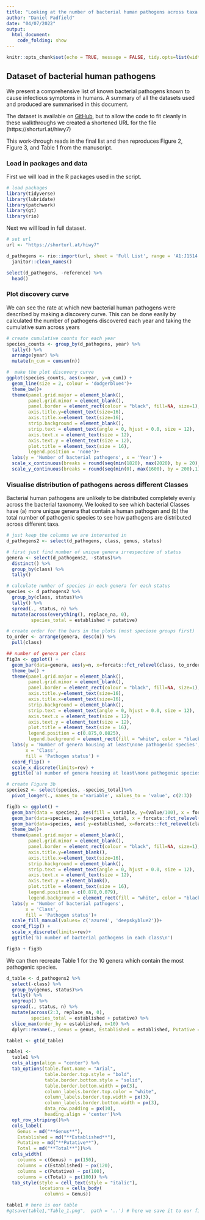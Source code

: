```yaml
---
title: "Looking at the number of bacterial human pathogens across taxa."
author: "Daniel Padfield"
date: "04/07/2022"
output: 
  html_document:
    code_folding: show
---
```


```r
knitr::opts_chunk$set(echo = TRUE, message = FALSE, tidy.opts=list(width.cutoff=50), tidy = TRUE)
```

## Dataset of bacterial human pathogens

We present a comprehensive list of known bacterial pathogens known to cause infectious symptoms in humans. A summary of all the datasets used and produced are summarised in this document.

The dataset is available on [GitHub](https://github.com/padpadpadpad/bartlett_et_al_2022_human_pathogens/tree/master/data), but to allow the code to fit cleanly in these walkthroughs we created a shortened URL for the file (https://shorturl.at/hiwy7)

This work-through reads in the final list and then reproduces Figure 2, Figure 3, and Table 1 from the manuscript.

### Load in packages and data

First we will load in the R packages used in the script.

```r
# load packages
library(tidyverse)
library(lubridate)
library(patchwork)
library(gt)
library(rio)
```

Next we will load in full dataset.

```r
# set url
url <- "https://shorturl.at/hiwy7"

d_pathogens <- rio::import(url, sheet = 'Full List', range = 'A1:J1514') %>%
  janitor::clean_names()

select(d_pathogens, -reference) %>%
  head()
```

### Plot discovery curve

We can see the rate at which new bacterial human pathogens were described by making a discovery curve. This can be done easily by calculated the number of pathogens discovered each year and taking the cumulative sum across years

```r
# create cumulative counts for each year
species_counts <- group_by(d_pathogens, year) %>%
  tally() %>%
  arrange(year) %>%
  mutate(n_cum = cumsum(n))

#  make the plot discovery curve
ggplot(species_counts, aes(x=year, y=n_cum)) +
  geom_line(size = 2, colour = 'dodgerblue4')+
  theme_bw()+
  theme(panel.grid.major = element_blank(), 
        panel.grid.minor = element_blank(),
        panel.border = element_rect(colour = "black", fill=NA, size=1), 
        axis.title.y=element_text(size=16),
        axis.title.x=element_text(size=16),
        strip.background = element_blank(),
        strip.text = element_text(angle = 0, hjust = 0.0, size = 12), 
        axis.text.x = element_text(size = 12),
        axis.text.y = element_text(size = 12),
        plot.title = element_text(size = 16),
        legend.position = 'none')+
  labs(y = 'Number of bacterial pathogens', x = 'Year') +
  scale_x_continuous(breaks = round(seq(min(1820), max(2020), by = 20),1)) +
  scale_y_continuous(breaks = round(seq(min(0), max(1600), by = 200),1), limits = c(0, 1600))
```

### Visualise distribution of pathogens across different Classes

Bacterial human pathogens are unlikely to be distributed completely evenly across the bacterial taxonomy. We looked to see which bacterial Classes have (a) more unique genera that contain a human pathogen and (b) the total number of pathogenic species to see how pathogens are distributed across different taxa.

```r
# just keep the columns we are interested in
d_pathogens2 <- select(d_pathogens, class, genus, status)

# first just find number of unique genera irrespective of status
genera <- select(d_pathogens2, -status)%>%
  distinct() %>%
  group_by(class) %>%
  tally()

# calculate number of species in each genera for each status
species <- d_pathogens2 %>%
  group_by(class, status)%>%
  tally() %>% 
  spread(., status, n) %>%
  mutate(across(everything(), replace_na, 0),
         species_total = established + putative)

# create order for the bars in the plots (most speciose groups first)
to_order <- arrange(genera, desc(n)) %>%
  pull(class)

## number of genera per class
fig3a <- ggplot() + 
  geom_bar(data=genera, aes(y=n, x=forcats::fct_relevel(class, to_order)), stat="identity", fill = 'azure4') +
  theme_bw() +
  theme(panel.grid.major = element_blank(), 
        panel.grid.minor = element_blank(),
        panel.border = element_rect(colour = "black", fill=NA, size=1), 
        axis.title.y=element_text(size=16),
        axis.title.x=element_text(size=16),
        strip.background = element_blank(),
        strip.text = element_text(angle = 0, hjust = 0.0, size = 12), 
        axis.text.x = element_text(size = 12),
        axis.text.y = element_text(size = 12),
        plot.title = element_text(size = 16),
        legend.position = c(0.875,0.0825),
        legend.background = element_rect(fill = "white", color = "black")) +
  labs(y = 'Number of genera housing at least\none pathogenic species',
       x = 'Class',
       fill = 'Pathogen status') +
  coord_flip() +
  scale_x_discrete(limits=rev) +
  ggtitle('a) number of genera housing at least\none pathogenic species')

# create Figure 3b
species2 <- select(species, -species_total)%>%
  pivot_longer(., names_to ='variable', values_to = 'value', c(2:3))

fig3b <- ggplot() + 
  geom_bar(data = species2, aes(fill = variable, y=(value/100), x = forcats::fct_relevel(class, to_order)), position="stack", stat ="identity") +
  geom_bar(data=species, aes(y=species_total, x = forcats::fct_relevel(class, to_order)), position = "stack", stat ="identity", fill = 'deepskyblue2') +
  geom_bar(data=species, aes( y=established, x=forcats::fct_relevel(class, to_order)), position="stack", stat="identity", fill = 'azure4') +
  theme_bw()+
  theme(panel.grid.major = element_blank(), 
        panel.grid.minor = element_blank(),
        panel.border = element_rect(colour = "black", fill=NA, size=1), 
        axis.title.y=element_blank(),
        axis.title.x=element_text(size=16),
        strip.background = element_blank(),
        strip.text = element_text(angle = 0, hjust = 0.0, size = 12), 
        axis.text.x = element_text(size = 12),
        axis.text.y = element_blank(),
        plot.title = element_text(size = 16),
        legend.position = c(0.878,0.079),
        legend.background = element_rect(fill = "white", color = "black"))+
  labs(y = 'Number of bacterial pathogens',
       x = 'Class',
       fill = 'Pathogen status')+
  scale_fill_manual(values= c('azure4', 'deepskyblue2'))+
  coord_flip() +
  scale_x_discrete(limits=rev)+
  ggtitle('b) number of bacterial pathogens in each class\n')

fig3a + fig3b
```

We can then recreate Table 1 for the 10 genera which contain the most pathogenic species.

```r
d_table <- d_pathogens2 %>%
  select(-class) %>%
  group_by(genus, status)%>%
  tally() %>%
  ungroup() %>%
  spread(., status, n) %>%
  mutate(across(2:3, replace_na, 0),
         species_total = established + putative) %>%
  slice_max(order_by = established, n=10) %>%
  dplyr::rename(., Genus = genus, Established = established, Putative = putative, Total = species_total) 

table1 <- gt(d_table)

table1 <- 
  table1 %>%
  cols_align(align = "center") %>%
  tab_options(table.font.name = "Arial",
              table.border.top.style = "bold",
              table.border.bottom.style = "solid",
              table.border.bottom.width = px(3),
              column_labels.border.top.color = "white",
              column_labels.border.top.width = px(3),
              column_labels.border.bottom.width = px(3),
              data_row.padding = px(10),
              heading.align = 'center')%>% 
  opt_row_striping()%>%
  cols_label(
    Genus = md("**Genus**"),
    Established = md("**Established**"),
    Putative = md("**Putative**"),
    Total = md("**Total**"))%>% 
  cols_width(
    columns = c(Genus) ~ px(150),
    columns = c(Established) ~ px(120),
    columns = c(Putative) ~ px(100),
    columns = c(Total) ~ px(100)) %>%
  tab_style(style = cell_text(style = "italic"),
            locations = cells_body(
              columns = Genus))

table1 # here is our table
#gtsave(table1,"Table_1.png",  path = '..') # here we save it to our figures folder

```